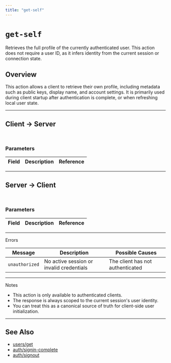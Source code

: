 ```yaml
---
title: "get-self"
---
```


# `get-self`

Retrieves the full profile of the currently authenticated user. This action does not require a user ID, as it infers identity from the current session or connection state.

## Overview

This action allows a client to retrieve their own profile, including metadata such as public keys, display name, and account settings. It is primarily used during client startup after authentication is complete, or when refreshing local user state.

---

## Client → Server

```json Example

```
```json Schema

```


<CodeGroup>

</CodeGroup>

### Parameters

| Field            | Description                                  | Reference                  |
|------------------|----------------------------------------------|----------------------------|


---

## Server → Client


```json Example

```
```json Schema

```
<CodeGroup>

</CodeGroup>

### Parameters

| Field                  | Description                                 | Reference            |
|------------------------|---------------------------------------------|----------------------|

---

<Danger>Errors</Danger>

| Message          | Description                                | Possible Causes                  |
|------------------|--------------------------------------------|----------------------------------|
| `unauthorized`   | No active session or invalid credentials   | The client has not authenticated |

---

<Note>Notes</Note>

- This action is only available to authenticated clients.
- The response is always scoped to the current session's user identity.
- You can treat this as a canonical source of truth for client-side user initialization.

---

## See Also

- [users/get](/protocol/users/get)
- [auth/signin-complete](/protocol/auth/signin)
- [auth/signout](/protocol/auth/signout)
